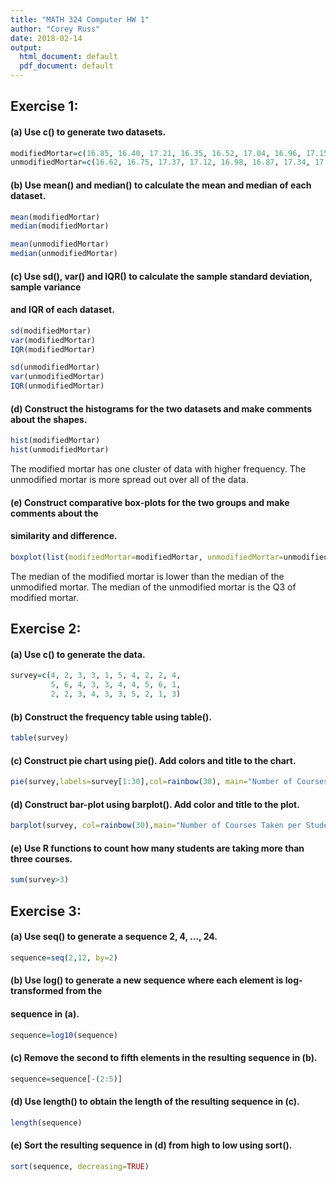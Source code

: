 ```yaml
---
title: "MATH 324 Computer HW 1"
author: "Corey Russ"
date: 2018-02-14
output:
  html_document: default
  pdf_document: default
---
```


## Exercise 1: 
#### (a) Use c() to generate two datasets.

```r
modifiedMortar=c(16.85, 16.40, 17.21, 16.35, 16.52, 17.04, 16.96, 17.15, 16.59, 16.57)
unmodifiedMortar=c(16.62, 16.75, 17.37, 17.12, 16.98, 16.87, 17.34, 17.02, 17.08, 17.27)
```

#### (b) Use mean() and median() to calculate the mean and median of each dataset.

```r
mean(modifiedMortar)
median(modifiedMortar)

mean(unmodifiedMortar)
median(unmodifiedMortar)

```

#### (c) Use sd(), var() and IQR() to calculate the sample standard deviation, sample variance
#### and IQR of each dataset.

```r
sd(modifiedMortar)
var(modifiedMortar)
IQR(modifiedMortar)

sd(unmodifiedMortar)
var(unmodifiedMortar)
IQR(unmodifiedMortar)
```

#### (d) Construct the histograms for the two datasets and make comments about the shapes.

```r
hist(modifiedMortar)
hist(unmodifiedMortar)
```

The modified mortar has one cluster of data with higher frequency. The unmodified mortar is more spread out over all of the data.

#### (e) Construct comparative box-plots for the two groups and make comments about the
#### similarity and difference.

```r
boxplot(list(modifiedMortar=modifiedMortar, unmodifiedMortar=unmodifiedMortar), col="blue")
```

The median of the modified mortar is lower than the median of the unmodified mortar. The median of the unmodified mortar is the Q3 of modified mortar.

## Exercise 2:

#### (a) Use c() to generate the data.

```r
survey=c(4, 2, 3, 3, 1, 5, 4, 2, 2, 4, 
         5, 6, 4, 3, 3, 4, 4, 5, 6, 1, 
         2, 2, 3, 4, 3, 3, 5, 2, 1, 3)
```

#### (b) Construct the frequency table using table().

```r
table(survey)
```

#### (c) Construct pie chart using pie(). Add colors and title to the chart.

```r
pie(survey,labels=survey[1:30],col=rainbow(30), main="Number of Courses Taken per Student for 30 Students")
```

#### (d) Construct bar-plot using barplot(). Add color and title to the plot.

```r
barplot(survey, col=rainbow(30),main="Number of Courses Taken per Student")
```

#### (e) Use R functions to count how many students are taking more than three courses.

```r
sum(survey>3)
```

## Exercise 3:

#### (a) Use seq() to generate a sequence 2, 4, ..., 24.

```r
sequence=seq(2,12, by=2)
```

#### (b) Use log() to generate a new sequence where each element is log-transformed from the
#### sequence in (a).

```r
sequence=log10(sequence)
```

#### (c) Remove the second to fifth elements in the resulting sequence in (b).

```r
sequence=sequence[-(2:5)]
```

#### (d) Use length() to obtain the length of the resulting sequence in (c).
```r
length(sequence)
```

#### (e) Sort the resulting sequence in (d) from high to low using sort().
```r
sort(sequence, decreasing=TRUE)
```



